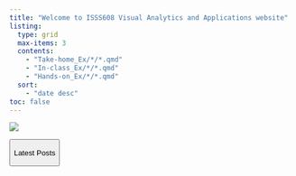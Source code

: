 ```yaml
---
title: "Welcome to ISSS608 Visual Analytics and Applications website"
listing:
  type: grid
  max-items: 3
  contents:
    - "Take-home_Ex/*/*.qmd"
    - "In-class_Ex/*/*.qmd"
    - "Hands-on_Ex/*/*.qmd"
  sort: 
    - "date desc"
toc: false
---
```


![](picture/girl.png)

<button type="button" class="btn btn-primary">

Latest Posts

</button>
